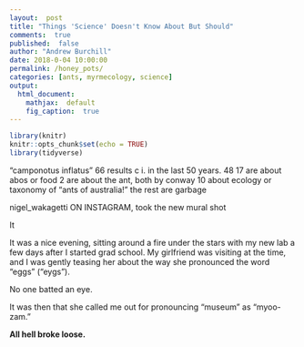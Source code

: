 ```yaml
---
layout:  post
title: "Things 'Science' Doesn't Know About But Should"
comments:  true
published:  false
author: "Andrew Burchill"
date: 2018-0-04 10:00:00
permalink: /honey_pots/
categories: [ants, myrmecology, science]
output:
  html_document:
    mathjax:  default
    fig_caption:  true
---
```




```r
library(knitr)
knitr::opts_chunk$set(echo = TRUE)
library(tidyverse)

```




"camponotus inflatus" 66 results
c i. in the last 50 years. 48
  17 are about abos or food
  2 are about the ant, both by conway
  10 about ecology or taxonomy of "ants of australia!"
  the rest are garbage
  
  
  
nigel_wakagetti ON INSTAGRAM, took the new mural shot



It











It was a nice evening, sitting around a fire under the stars with my new lab a few days after I started grad school. My girlfriend was visiting at the time, and I was gently teasing her about the way she pronounced the word "eggs" ("eygs").  

No one batted an eye.

It was then that she called me out for pronouncing "museum" as "myoo-zam."

**All hell broke loose.**

<!--more-->
